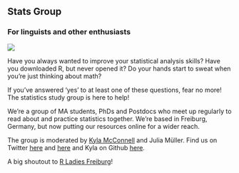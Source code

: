 
## Stats Group

### For linguists and other enthusiasts

![](img/computer.jpg)

Have you always wanted to improve your statistical analysis skills? Have you downloaded R, but never opened it? Do your hands start to sweat when you're just thinking about math?

If you've answered 'yes' to at least one of these questions, fear no more! The statistics study group is here to help!

We're a group of MA students, PhDs and Postdocs who meet up regularly to read about and practice statistics together. We're based in Freiburg, Germany, but now putting our resources online for a wider reach. 

The group is moderated by [Kyla McConnell](https://kyla-mcconnell.github.io/website/index.html) and Julia Müller. Find us on Twitter [here](https://twitter.com/McconnellKyla) and [here](https://twitter.com/JuliaMl94290124) and Kyla on Github [here](https://github.com/kyla-mcconnell).

A big shoutout to [R Ladies Freiburg](https://www.meetup.com/rladies-freiburg/)!